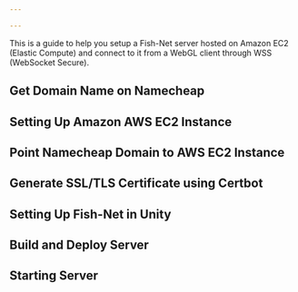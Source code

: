```yaml
---

---
```



<ProcessHeader title={title} publishDate={publishDate} kind={kind}/>

<Viewer id='react-webgl-wss'/>


This is a guide to help you setup a Fish-Net server hosted on Amazon EC2 (Elastic Compute) and connect to it from a WebGL client through WSS (WebSocket Secure).

## Get Domain Name on Namecheap

## Setting Up Amazon AWS EC2 Instance

## Point Namecheap Domain to AWS EC2 Instance

## Generate SSL/TLS Certificate using Certbot

## Setting Up Fish-Net in Unity

## Build and Deploy Server

## Starting Server